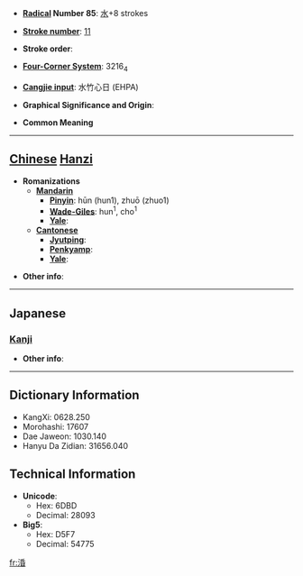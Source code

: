 * '''[[Wiktionary:Chinese radical index| Radical]] Number 85''': [[Wiktionary:Chinese radical index 水|水]]+8 strokes

* '''[[Wiktionary:Chinese total strokes index|Stroke number]]''': [[Wiktionary:Chinese total strokes index 11|11]]

* '''Stroke order''': 

* '''[[Wiktionary:Chinese four corner index|Four-Corner System]]''': 3216<sub>4</sub>

* '''[[Wiktionary:Chinese Cangjie index|Cangjie input]]''': 水竹心日 (EHPA)

* '''Graphical Significance and Origin''': 

* '''Common Meaning'''

----

== [[Chinese]] [[Hanzi]] ==

* '''Romanizations'''
** '''[[Mandarin]]'''
*** '''[[Pinyin]]''': hūn (hun1), zhuō (zhuo1)
*** '''[[Wade-Giles]]''': hun<sup>1</sup>, cho<sup>1</sup>
*** '''[[Yale]]''': 
** '''[[Cantonese]]'''
*** '''[[Jyutping]]''':
*** '''[[Penkyamp]]''': 
*** '''[[Yale]]''': 

* '''Other info''': 

----

==Japanese==
===[[Kanji]]===
{{kanji|on readings=[[こん]] (kon)
|kun readings=[[みだれる]] (midareru)
}}

* '''Other info''':  

----

== Dictionary Information ==

* KangXi: 0628.250
* Morohashi: 17607
* Dae Jaweon: 1030.140
* Hanyu Da Zidian: 31656.040

== Technical Information ==

* '''Unicode''':
** Hex: 6DBD
** Decimal: 28093
* '''Big5''':
** Hex: D5F7
** Decimal: 54775

[[fr:涽]]